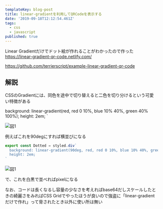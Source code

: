 ```yaml
---
templateKey: blog-post
title: linear-gradientを利用してQRCodeを表示する
date: '2019-09-18T12:12:54.461Z'
tags:
  - css
  - javascript
published: true
---
```


Linear Gradientだけでドット絵が作れることがわかったので作った
https://linear-gradient-qr-code.netlify.com/

https://github.com/terrierscript/example-linear-gradient-qr-code

## 解説

CSSのGradientには、同色を途中で切り替えると二色を切り分けるという可愛い特徴がある

  background: linear-gradient(red, red 0 10%, blue 10% 40%, green 40% 100%);
  height: 2em;
`

<Dotted1 />

![図1](./linear-gradient/1.png)

例えばこれを90degにすれば横並びになる

```jsx
export const Dotted = styled.div`
  background: linear-gradient(90deg, red, red 0 10%, blue 10% 40%, green 40% 100%);
  height: 2em;
`
```
![図1](./linear-gradient/2.png)

で、これを白黒で並べればpixelになる



なお、コードは長くなるし容量の少なさを考えればbase64だしスケールしたときの綺麗さをみればCSS Gridでやったほうが良いので強盗に「linear-gradientだけで作れ」って脅されたとき以外に使い所は無い